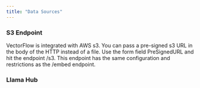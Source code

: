```yaml
---
title: "Data Sources"
---
```


### S3 Endpoint

VectorFlow is integrated with AWS s3. You can pass a pre-signed s3 URL in the body of the HTTP instead of a file. Use the form field PreSignedURL and hit the endpoint /s3. This endpoint has the same configuration and restrictions as the /embed endpoint.

### Llama Hub
